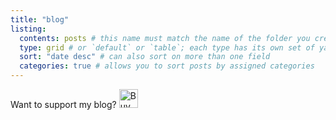 ```yaml
---
title: "blog"
listing: 
  contents: posts # this name must match the name of the folder you created in step #1; here, all Quarto docs in the `posts` directory will be included on your listing page
  type: grid # or `default` or `table`; each type has its own set of yaml options to include
  sort: "date desc" # can also sort on more than one field
  categories: true # allows you to sort posts by assigned categories 
---
```



Want to support my blog? <a href="https://buymeacoffee.com/jennyrichm9" target="_blank"><img src="https://cdn.buymeacoffee.com/buttons/default-blue.png" alt="Buy Me A Coffee" height="30"></a>

